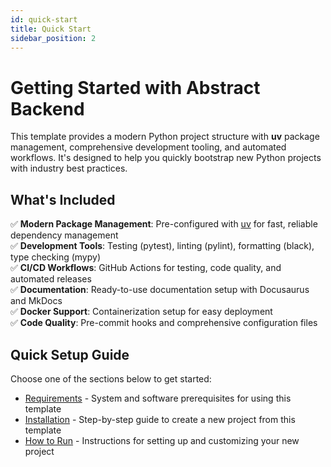 ```yaml
---
id: quick-start
title: Quick Start
sidebar_position: 2
---
```


# Getting Started with Abstract Backend

This template provides a modern Python project structure with **uv** package management, comprehensive development tooling, and automated workflows. It's designed to help you quickly bootstrap new Python projects with industry best practices.

## What's Included

✅ **Modern Package Management**: Pre-configured with [uv](https://docs.astral.sh/uv/) for fast, reliable dependency management  
✅ **Development Tools**: Testing (pytest), linting (pylint), formatting (black), type checking (mypy)  
✅ **CI/CD Workflows**: GitHub Actions for testing, code quality, and automated releases  
✅ **Documentation**: Ready-to-use documentation setup with Docusaurus and MkDocs  
✅ **Docker Support**: Containerization setup for easy deployment  
✅ **Code Quality**: Pre-commit hooks and comprehensive configuration files  

## Quick Setup Guide

Choose one of the sections below to get started:

- [Requirements](./requirements.mdx) - System and software prerequisites for using this template
- [Installation](./installation.mdx) - Step-by-step guide to create a new project from this template
- [How to Run](./how-to-run.mdx) - Instructions for setting up and customizing your new project

